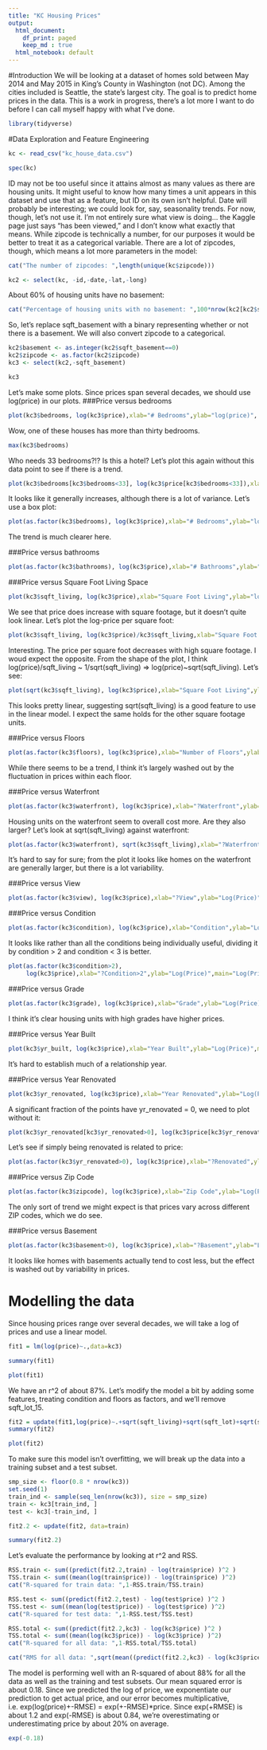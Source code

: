 ```yaml
---
title: "KC Housing Prices"
output:
  html_document:
    df_print: paged
    keep_md : true
  html_notebook: default
---
```

#Introduction
We will be looking at a dataset of homes sold between May 2014 and May 2015 in King's County in Washington (not DC). Among the cities included is Seattle, the state's largest city. The goal is to predict home prices in the data. This is a work in progress, there's a lot more I want to do before I can call myself happy with what I've done.
```r
library(tidyverse)
```

#Data Exploration and Feature Engineering
```r
kc <- read_csv("kc_house_data.csv")
```


```r
spec(kc)
```
ID may not be too useful since it attains almost as many values as there are housing units. It might useful to know how many times a unit appears in this dataset and use that as a feature, but ID on its own isn't helpful. Date will probably be interesting; we could look for, say, seasonality trends. For now, though, let's not use it. I'm not entirely sure what view is doing... the Kaggle page just says "has been viewed," and I don't know what exactly that means. While zipcode is technically a number, for our purposes it would be better to treat it as a categorical variable. There are a lot of zipcodes, though, which means a lot more parameters in the model:

```r
cat("The number of zipcodes: ",length(unique(kc$zipcode)))
```



```r
kc2 <- select(kc, -id,-date,-lat,-long)
```

About 60% of housing units have no basement:
```r
cat("Percentage of housing units with no basement: ",100*nrow(kc2[kc2$sqft_basement==0,])/nrow(kc2))
```
So, let's replace sqft_basement with a binary representing whether or not there is a basement. We will also  convert zipcode to a categorical.

```r
kc2$basement <- as.integer(kc2$sqft_basement==0)
kc2$zipcode <- as.factor(kc2$zipcode)
kc3 <- select(kc2,-sqft_basement)
```

```r
kc3
```
Let's make some plots. Since prices span several decades, we should use log(price) in our plots.
###Price versus bedrooms
```r
plot(kc3$bedrooms, log(kc3$price),xlab="# Bedrooms",ylab="log(price)", main="Log(price) versus # Bedrooms")
```
Wow, one of these houses has more than thirty bedrooms.
```r
max(kc3$bedrooms)
```
Who needs 33 bedrooms?!? Is this a hotel? Let's plot this again without this data point to see if there is a trend.
```r
plot(kc3$bedrooms[kc3$bedrooms<33], log(kc3$price[kc3$bedrooms<33]),xlab="# Bedrooms",ylab="log(price)", main="Log(price) versus # Bedrooms" )
```
It looks like it generally increases, although there is a lot of variance. Let's use a box plot:

```r
plot(as.factor(kc3$bedrooms), log(kc3$price),xlab="# Bedrooms",ylab="log(price)", main="Log(price) versus # Bedrooms" )
```
The trend is much clearer here.

###Price versus bathrooms
```r
plot(as.factor(kc3$bathrooms), log(kc3$price),xlab="# Bathrooms",ylab="log(price)", main="Log(price) versus # Bathrooms")
```
###Price versus Square Foot Living Space
```r
plot(kc3$sqft_living, log(kc3$price),xlab="Square Foot Living",ylab="log(price)", main="Log(price) versus Square Foot Living")
```
We see that price does increase with square footage, but it doesn't quite look linear. Let's plot the log-price per square foot:

```r
plot(kc3$sqft_living, log(kc3$price)/kc3$sqft_living,xlab="Square Foot Living",ylab="Log(Price) Per Square Foot", main="Log(price) versus Square Foot Living")
```
Interesting. The price per square foot decreases with high square footage. I woud expect the opposite. From the shape of the plot, I think log(price)/sqft_living ~ 1/sqrt(sqft_living) => log(price)~sqrt(sqft_living). Let's see:  


```r
plot(sqrt(kc3$sqft_living), log(kc3$price),xlab="Square Foot Living",ylab="log(price)", main="Log(price) versus Square Foot Living")
```
This looks pretty linear, suggesting sqrt(sqft_living) is a good feature to use in the linear model. I expect the same holds for the other square footage units.

###Price versus Floors
```r
plot(as.factor(kc3$floors), log(kc3$price),xlab="Number of Floors",ylab="Log(Price)",main="Log(Price) vs # Floors")
```
While there seems to be a trend, I think it's largely washed out by the fluctuation in prices within each floor.

###Price versus Waterfront
```r
plot(as.factor(kc3$waterfront), log(kc3$price),xlab="?Waterfront",ylab="Log(Price)",main="Log(Price) vs Waterfront")
```
Housing units on the waterfront seem to overall cost more. Are they also larger? Let's look at sqrt(sqft_living) against waterfront:

```r
plot(as.factor(kc3$waterfront), sqrt(kc3$sqft_living),xlab="?Waterfront",ylab="sqrt(Living Space)",main="sqrt(Living Space) vs Waterfront")
```
It's hard to say for sure; from the plot it looks like homes on the waterfront are generally larger, but there is a lot variability.

###Price versus View
```r
plot(as.factor(kc3$view), log(kc3$price),xlab="?View",ylab="Log(Price)",main="Log(Price) vs View")
```

###Price versus Condition
```r
plot(as.factor(kc3$condition), log(kc3$price),xlab="Condition",ylab="Log(Price)",main="Log(Price) vs Condition")
```
It looks like rather than all the conditions being individually useful, dividing it by condition > 2 and condition < 3 is better.

```r

plot(as.factor(kc3$condition>2),
     log(kc3$price),xlab="?Condition>2",ylab="Log(Price)",main="Log(Price) vs Condition")
```

###Price versus Grade
```r
plot(as.factor(kc3$grade), log(kc3$price),xlab="Grade",ylab="Log(Price)",main="Log(Price) vs Grade")
```

I think it's clear housing units with high grades have higher prices.

###Price versus Year Built
```r
plot(kc3$yr_built, log(kc3$price),xlab="Year Built",ylab="Log(Price)",main="Log(Price) vs Year Built")
```

It's hard to establish much of a relationship year.

###Price versus Year Renovated
```r
plot(kc3$yr_renovated, log(kc3$price),xlab="Year Renovated",ylab="Log(Price)",main="Log(Price) vs Year Renovated")
```
A significant fraction of the points have yr_renovated = 0, we need to plot without it:
```r
plot(kc3$yr_renovated[kc3$yr_renovated>0], log(kc3$price[kc3$yr_renovated>0]),xlab="Year Renovated",ylab="Log(Price)",main="Log(Price) vs Year Renovated")
```

Let's see if simply being renovated is related to price:

```r
plot(as.factor(kc3$yr_renovated>0), log(kc3$price),xlab="?Renovated",ylab="Log(Price)",main="Log(Price) vs ?Renovated")
```


###Price versus Zip Code
```r
plot(as.factor(kc3$zipcode), log(kc3$price),xlab="Zip Code",ylab="Log(Price)",main="Log(Price) vs Zip Code")
```

The only sort of trend we might expect is that prices vary across different ZIP codes, which we do see.

###Price versus Basement
```r
plot(as.factor(kc3$basement>0), log(kc3$price),xlab="?Basement",ylab="Log(Price)",main="Log(Price) vs Presence of basement")
```

It looks like homes with basements actually tend to cost less, but the effect is washed out by variability in prices.


# Modelling the data
Since housing prices range over several decades, we will take a log of prices and use a linear model.
```r
fit1 = lm(log(price)~.,data=kc3)
```

```r
summary(fit1)
```


```r
plot(fit1)
```
We have an r^2 of about 87%. Let's modify the model a bit by adding some features, treating condition and floors as factors, and we'll remove sqft_lot_15.
```r
fit2 = update(fit1,log(price)~.+sqrt(sqft_living)+sqrt(sqft_lot)+sqrt(sqft_above)-sqft_lot15+as.factor(floors)-floors-condition+as.factor(condition)+sqrt(sqft_living15 ),data=kc3)
summary(fit2)
```

```r
plot(fit2)
```
To make sure this model isn't overfitting, we will break up the data into a training subset and a test subset.
```r
smp_size <- floor(0.8 * nrow(kc3))
set.seed(1)
train_ind <- sample(seq_len(nrow(kc3)), size = smp_size)
train <- kc3[train_ind, ]
test <- kc3[-train_ind, ]

fit2.2 <- update(fit2, data=train)
```

```r
summary(fit2.2)
```
Let's evaluate the performance by looking at r^2 and RSS.
```r
RSS.train <- sum((predict(fit2.2,train) - log(train$price) )^2 )
TSS.train <- sum((mean(log(train$price)) - log(train$price) )^2) 
cat("R-squared for train data: ",1-RSS.train/TSS.train)
```


```r
RSS.test <- sum((predict(fit2.2,test) - log(test$price) )^2 )
TSS.test <- sum((mean(log(test$price)) - log(test$price) )^2) 
cat("R-squared for test data: ",1-RSS.test/TSS.test)
```
```r
RSS.total <- sum((predict(fit2.2,kc3) - log(kc3$price) )^2 )
TSS.total <- sum((mean(log(kc3$price)) - log(kc3$price) )^2) 
cat("R-squared for all data: ",1-RSS.total/TSS.total)
```


```r
cat("RMS for all data: ",sqrt(mean((predict(fit2.2,kc3) - log(kc3$price) )^2 )))
```

The model is performing well with an R-squared of about 88% for all the data as well as the training and test subsets. Our mean squared error is about 0.18. Since we predicted the log of price, we exponentiate our prediction to get actual price, and our error becomes multiplicative, i.e. exp(log(price)+-RMSE) = exp(+-RMSE)*price. Since exp(+RMSE) is about 1.2 and exp(-RMSE) is about 0.84, we're overestimating or underestimating price by about 20% on average.

```r
exp(-0.18)
```









